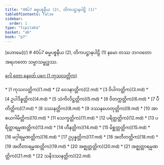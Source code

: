 ```yaml
---
title: "40ပ်7 ဓမ္မပစ္စနီယ (2), တိကပဋ္ဌာနပါဠိ (1)"
tableOfContents: false
sidebar:
  order: 1
type: "tipitaka"
basket: "ab"
book: "p7"
---
```



<Paragraph type="center" book="p7">
[ဟောမေ](/)
</Paragraph>

<Paragraph type="center" book="p7">
# 40ပ်7 ဓမ္မပစ္စနီယ (2), တိကပဋ္ဌာနပါဠိ (1)
</Paragraph>

<Paragraph number="1" type="center" book="p7">
နမော တဿ ဘဂဝတော အရဟတော သမ္မာသမ္ဗုဒ္ဓဿ.

[ဂေါ တော နေxတ် ပဂေ (1 ကုသလတ္တိက)](1.md)



</Paragraph>

<TableOfContents book="p7" section="40">
* [1 ကုသလတ္တိက](1.md)
* [2 ဝေဒနာတ္တိက](2.md)
* [3 ဝိပါကတ္တိက](3.md)
* [4 ဥပါဒိန္နတ္တိက](4.md)
* [5 သံကိလိဋ္ဌတ္တိက](5.md)
* [6 ဝိတက္ကတ္တိက](6.md)
* [7 ပီတိတ္တိက](7.md)
* [8 ဒဿနတ္တိက](8.md)
* [9 ဒဿနဟေတုတ္တိက](9.md)
* [10 အာစယဂါမိတ္တိက](10.md)
* [11 သေက္ခတ္တိက](11.md)
* [12 ပရိတ္တတ္တိက](12.md)
* [13 ပရိတ္တာရမ္မဏတ္တိက](13.md)
* [14 ဟီနတ္တိက](14.md)
* [15 မိစ္ဆတ္တတ္တိက](15.md)
* [16 မဂ္ဂါရမ္မဏတ္တိက](16.md)
* [17 ဥပ္ပန္နတ္တိက](17.md)
* [18 အတီတတ္တိက](18.md)
* [19 အတီတာရမ္မဏတ္တိက](19.md)
* [20 အဇ္ဈတ္တတ္တိက](20.md)
* [21 အဇ္ဈတ္တာရမ္မဏတ္တိက](21.md)
* [22 သနိဒဿနတ္တိက](22.md)
</TableOfContents>